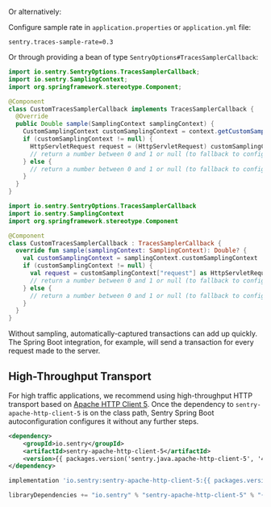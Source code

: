 Or alternatively:

Configure sample rate in `application.properties` or `application.yml` file:

```properties
sentry.traces-sample-rate=0.3
```

Or through providing a bean of type `SentryOptions#TracesSamplerCallback`:

```java
import io.sentry.SentryOptions.TracesSamplerCallback;
import io.sentry.SamplingContext;
import org.springframework.stereotype.Component;

@Component
class CustomTracesSamplerCallback implements TracesSamplerCallback {
  @Override
  public Double sample(SamplingContext samplingContext) {
    CustomSamplingContext customSamplingContext = context.getCustomSamplingContext();
    if (customSamplingContext != null) {
      HttpServletRequest request = (HttpServletRequest) customSamplingContext.get("request");
      // return a number between 0 and 1 or null (to fallback to configured value)
    } else {
      // return a number between 0 and 1 or null (to fallback to configured value)
    }
  }
}
```

```kotlin
import io.sentry.SentryOptions.TracesSamplerCallback
import io.sentry.SamplingContext
import org.springframework.stereotype.Component

@Component
class CustomTracesSamplerCallback : TracesSamplerCallback {
  override fun sample(samplingContext: SamplingContext): Double? {
    val customSamplingContext = samplingContext.customSamplingContext
    if (customSamplingContext != null) {
      val request = customSamplingContext["request"] as HttpServletRequest
      // return a number between 0 and 1 or null (to fallback to configured value)
    } else {
      // return a number between 0 and 1 or null (to fallback to configured value)
    }
  }
}
```

Without sampling, automatically-captured transactions can add up quickly. The Spring Boot integration, for example, will send a transaction for every request made to the server.

## High-Throughput Transport

For high traffic applications, we recommend using high-throughput HTTP transport based on [Apache HTTP Client 5](https://hc.apache.org/httpcomponents-client-5.0.x/index.html). Once the dependency to `sentry-apache-http-client-5` is on the class path, Sentry Spring Boot autoconfiguration configures it without any further steps.

```xml {tabTitle:Maven}
<dependency>
    <groupId>io.sentry</groupId>
    <artifactId>sentry-apache-http-client-5</artifactId>
    <version>{{ packages.version('sentry.java.apache-http-client-5', '4.2.0') }}</version>
</dependency>
```

```groovy {tabTitle:Gradle}
implementation 'io.sentry:sentry-apache-http-client-5:{{ packages.version('sentry.java.apache-http-client-5', '4.2.0') }}'
```

```scala {tabTitle:SBT}
libraryDependencies += "io.sentry" % "sentry-apache-http-client-5" % "{{ packages.version('sentry.java.apache-http-client-5', '4.2.0') }}"
```

